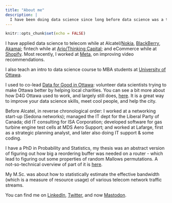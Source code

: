 ```yaml
---
title: "About me"
description: |
  I have been doing data science since long before data science was a thing. 
---
```


```r
knitr::opts_chunk$set(echo = FALSE)
```



I have applied data science to telecom while at Alcatel/[Nokia](https://www.nokia.com/), [BlackBerry](https://www.blackberry.com), [Akamai](https://www.akamai.com/); fintech while at  [Ario/Thinking Capital](https://www.thinkingcapital.ca/); and eCommerce while at [Shopify](https://www.shopify.ca/). Most recently, I worked at [Meta](www.meta.com), on improving video recommendations.

I also teach an intro to data science course to MBA students at [University of Ottawa](https://telfer.uottawa.ca).  

I used to co-lead [Data for Good in Ottawa](https://ottawa.dataforgood.ca/): volunteer data scientists trying to make Ottawa better by helping local charities. You can see a bit more about how D4G Ottawa used to work, and largely still does, [here](https://datascienceottawa.wordpress.com/data-for-good-ottawa-intro-faq-status/). It is a great way to improve your data science skills, meet cool people, and help the city.

Before Alcatel, in reverse chronological order: I worked at a networking start-up (Sedona networks); managed the IT dept for the Liberal Party of Canada; did IT consulting for ISA Corporation; developed software for gas turbine engine test cells at MDS Aero Support; and worked at Lafarge, first as a strategic planning analyst, and later also doing IT support & some coding.

I have a PhD in Probability and Statistics, my thesis was an abstract version of figuring out how big a reordering buffer was needed on a router - which lead to figuring out some properties of random Mallows permutations. A not-so-technical overview of part of it is [here](https://github.com/prabinov42/MiscData/blob/master/ThesisSummary1.pdf).

My M.Sc. was about how to statistically estimate the effective bandwidth (which is a measure of resource usage) of various telecom network traffic streams.

You can find me on [LinkedIn](https://www.linkedin.com/in/peter-rabinovitch/),  [Twitter](https://twitter.com/prabinov42), and now [Mastodon](@prabinov42@mastodon.social).  

